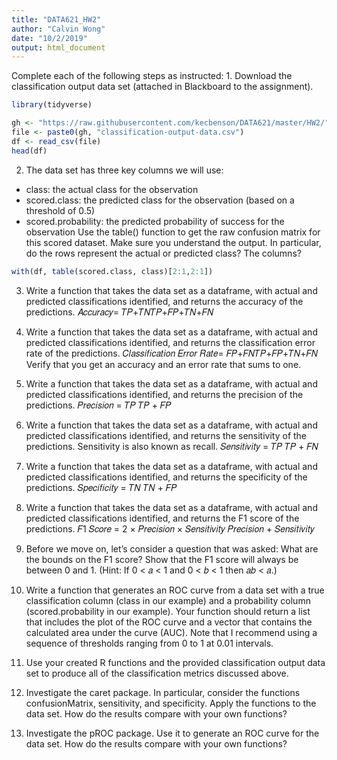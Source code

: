 ```yaml
---
title: "DATA621_HW2"
author: "Calvin Wong"
date: "10/2/2019"
output: html_document
---
```


Complete each of the following steps as instructed:
1. Download the classification output data set (attached in Blackboard to the assignment).
```r
library(tidyverse)

gh <- "https://raw.githubusercontent.com/kecbenson/DATA621/master/HW2/"
file <- paste0(gh, "classification-output-data.csv")
df <- read_csv(file)
head(df)
```

2. The data set has three key columns we will use:
- class: the actual class for the observation
- scored.class: the predicted class for the observation (based on a threshold of 0.5)
- scored.probability: the predicted probability of success for the observation
Use the table() function to get the raw confusion matrix for this scored dataset. Make sure you understand the output. In particular, do the rows represent the actual or predicted class? The columns?

```r
with(df, table(scored.class, class)[2:1,2:1])
```


3. Write a function that takes the data set as a dataframe, with actual and predicted classifications identified, and returns the accuracy of the predictions.
𝐴𝑐𝑐𝑢𝑟𝑎𝑐𝑦= 𝑇𝑃+𝑇𝑁𝑇𝑃+𝐹𝑃+𝑇𝑁+𝐹𝑁

4. Write a function that takes the data set as a dataframe, with actual and predicted classifications identified, and returns the classification error rate of the predictions.
𝐶𝑙𝑎𝑠𝑠𝑖𝑓𝑖𝑐𝑎𝑡𝑖𝑜𝑛 𝐸𝑟𝑟𝑜𝑟 𝑅𝑎𝑡𝑒= 𝐹𝑃+𝐹𝑁𝑇𝑃+𝐹𝑃+𝑇𝑁+𝐹𝑁
Verify that you get an accuracy and an error rate that sums to one.

5. Write a function that takes the data set as a dataframe, with actual and predicted classifications identified,
and returns the precision of the predictions.
𝑃𝑟𝑒𝑐𝑖𝑠𝑖𝑜𝑛 =
𝑇𝑃
𝑇𝑃 + 𝐹𝑃

6. Write a function that takes the data set as a dataframe, with actual and predicted classifications identified,
and returns the sensitivity of the predictions. Sensitivity is also known as recall.
𝑆𝑒𝑛𝑠𝑖𝑡𝑖𝑣𝑖𝑡𝑦 =
𝑇𝑃
𝑇𝑃 + 𝐹𝑁

7. Write a function that takes the data set as a dataframe, with actual and predicted classifications identified,
and returns the specificity of the predictions.
𝑆𝑝𝑒𝑐𝑖𝑓𝑖𝑐𝑖𝑡𝑦 =
𝑇𝑁
𝑇𝑁 + 𝐹𝑃

8. Write a function that takes the data set as a dataframe, with actual and predicted classifications identified,
and returns the F1 score of the predictions.
𝐹1 𝑆𝑐𝑜𝑟𝑒 =
2 × 𝑃𝑟𝑒𝑐𝑖𝑠𝑖𝑜𝑛 × 𝑆𝑒𝑛𝑠𝑖𝑡𝑖𝑣𝑖𝑡𝑦
𝑃𝑟𝑒𝑐𝑖𝑠𝑖𝑜𝑛 + 𝑆𝑒𝑛𝑠𝑖𝑡𝑖𝑣𝑖𝑡𝑦

9. Before we move on, let’s consider a question that was asked: What are the bounds on the F1 score? Show
that the F1 score will always be between 0 and 1. (Hint: If 0 < 𝑎 < 1 and 0 < 𝑏 < 1 then 𝑎𝑏 < 𝑎.)

10. Write a function that generates an ROC curve from a data set with a true classification column (class in our
example) and a probability column (scored.probability in our example). Your function should return a list
that includes the plot of the ROC curve and a vector that contains the calculated area under the curve
(AUC). Note that I recommend using a sequence of thresholds ranging from 0 to 1 at 0.01 intervals.

11. Use your created R functions and the provided classification output data set to produce all of the
classification metrics discussed above.

12. Investigate the caret package. In particular, consider the functions confusionMatrix, sensitivity, and
specificity. Apply the functions to the data set. How do the results compare with your own functions?

13. Investigate the pROC package. Use it to generate an ROC curve for the data set. How do the results
compare with your own functions?